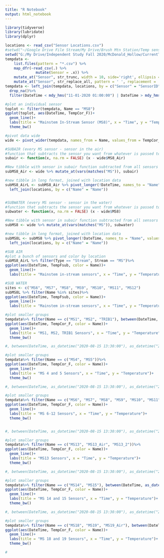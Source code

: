 ```yaml
---
title: "R Notebook"
output: html_notebook
---
```


```r
library(tidyverse)
library(lubridate)
library(dplyr)
```

```r

locations <- read_csv("Sensor Locations.csv")
#setwd("~/Google Drive File Stream/My Drive/Brush Mtn Station/Temp sensors/CurrentTempData_15Jan2021")
setwd("G:/My Drive/Independent Study Fall 2020/McDonald_Hollow/CurrentTempData_15Jan2021")
tempdata <-
    list.files(pattern = "*.csv") %>% 
    map_dfr(~read_csv(.) %>% 
              mutate(Sensor = .x)) %>%
    mutate_at("Sensor", str_trunc, width = 10, side='right', ellipsis = '') %>%
    mutate_at("Sensor", str_replace_all, pattern = ' ', replacement = '')
tempdata <- left_join(tempdata, locations, by = c("Sensor" = "SensorID"))%>%
  drop_na()%>%
  filter(DateTime < mdy_hms("11-01-2020 01:00:00") | DateTime > mdy_hms("11-01-2020 02:00:00")) #cuts out daylight savings weirdness.... need permanent fix
```
```r
#plot an individual sensor
toplot <- filter(tempdata, Name == "MS8")
ggplot(toplot, aes(DateTime, TempCor_F))+
  geom_line()+
  labs(title = "Mainstem In-Stream Sensor (MS8)", x = "Time", y = "Temperature")+
  theme_bw()
```

```r
#pivot data wide
wide <- pivot_wider(tempdata, names_from = Name, values_from = TempCor_F, DateTime)

#SUBAIR (every MS sensor - sensor in the air)
#function that subtracts the sensor you want from whatever is passed to it
subair <- function(x, na.rm = FALSE) (x - wide$MS8_Air)

#New tibble with sensor in subair function subtracted from all sensors
subMS8_Air <- wide %>% mutate_at(vars(matches("MS")), subair)

#new tibble in long format, joined with location data
subMS8_AirL <- subMS8_Air %>% pivot_longer(!DateTime, names_to = "Name", values_to = "TempFsub")%>%
  left_join(locations, by = c("Name" = "Name"))


#SUBWATER (every MS sensor - sensor in the water)
#function that subtracts the sensor you want from whatever is passed to it
subwater <- function(x, na.rm = FALSE) (x - wide$MS8)

#New tibble with sensor in subair function subtracted from all sensors
subMS8 <- wide %>% mutate_at(vars(matches("MS")), subwater)

#new tibble in long format, joined with location data
subMS8L <- subMS8 %>% pivot_longer(!DateTime, names_to = "Name", values_to = "TempFsub")  %>%
  left_join(locations, by = c("Name" = "Name"))
```


```r
#SUB AIR
#plot a bunch of sensors and color by location
subMS8_AirL %>% filter(Type == "Stream", Stream == "MS")%>%
ggplot(aes(DateTime, TempFsub, color = Name))+
  geom_line()+
  labs(title = "Mainstem in-stream sensors", x = "Time", y = "Temperature")

```

```r
#SUB WATER
sites <- c("MS6", "MS7", "MS8", "MS9", "MS10", "MS11", "MS12")
subMS8L %>% filter(Name %in% sites)%>%
ggplot(aes(DateTime, TempFsub, color = Name))+
  geom_line()+
  labs(title = "Mainstem in-stream sensors", x = "Time", y = "Temperature")
```


```r
#plot smaller groups
tempdata%>% filter(Name == c("MS1", "MS2", "TRIB1"), between(DateTime, as_datetime("2020-09-15 13:30:00"), as_datetime("2020-10-01 13:30:00")))%>%
ggplot(aes(DateTime, TempCor_F, color = Name))+
  geom_line()+
  labs(title = "MS1, MS2, TRIB1 Sensors", x = "Time", y = "Temperature")+
  theme_bw()

#, between(DateTime, as_datetime("2020-08-15 13:30:00"), as_datetime("2020-09-01 13:30:00"))
```

```r
#plot smaller groups
tempdata%>% filter(Name == c("MS4", "MS5"))%>%
ggplot(aes(DateTime, TempCor_F, color = Name))+
  geom_line()+
  labs(title = "MS 4 and 5 Sensors", x = "Time", y = "Temperature")+
  theme_bw()

#, between(DateTime, as_datetime("2020-08-15 13:30:00"), as_datetime("2020-09-01 13:30:00"))
```



```r
#plot smaller groups
tempdata%>% filter(Name == c("MS6", "MS7", "MS8", "MS9", "MS10", "MS11", "MS12"), between(DateTime, as_datetime("2020-08-15 13:30:00"), as_datetime("2020-09-01 13:30:00")))%>%
ggplot(aes(DateTime, TempCor_F, color = Name))+
  geom_line()+
  labs(title = "MS 6-12 Sensors", x = "Time", y = "Temperature")+
  theme_bw()


#, between(DateTime, as_datetime("2020-08-15 13:30:00"), as_datetime("2020-09-01 13:30:00"))
```


```r
#plot smaller groups
tempdata%>% filter(Name == c("MS13", "MS13_Air", "MS13_2"))%>%
ggplot(aes(DateTime, TempCor_F, color = Name))+
  geom_line()+
  labs(title = "MS13 Sensors", x = "Time", y = "Temperature")+
  theme_bw()

#, between(DateTime, as_datetime("2020-08-15 13:30:00"), as_datetime("2020-09-01 13:30:00"))
```

```r
#plot smaller groups
tempdata%>% filter(Name == c("MS14", "MS15"), between(DateTime, as_datetime("2020-08-15 13:30:00"), as_datetime("2020-09-01 13:30:00")))%>%
ggplot(aes(DateTime, TempCor_F, color = Name))+
  geom_line()+
  labs(title = "MS 14 and 15 Sensors", x = "Time", y = "Temperature")+
  theme_bw()

#, between(DateTime, as_datetime("2020-08-15 13:30:00"), as_datetime("2020-09-01 13:30:00"))
```

```r
#plot smaller groups
tempdata%>% filter(Name == c("MS18", "MS19", "MS19_Air"), between(DateTime, as_datetime("2020-08-15 13:30:00"), as_datetime("2020-09-01 13:30:00")))%>%
ggplot(aes(DateTime, TempCor_F, color = Name))+
  geom_line()+
  labs(title = "MS 18 and 19 Sensors", x = "Time", y = "Temperature")+
  theme_bw()

#
```
